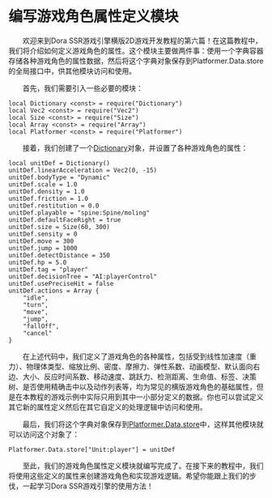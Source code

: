 # 编写游戏角色属性定义模块

&emsp;&emsp;欢迎来到Dora SSR游戏引擎横版2D游戏开发教程的第六篇！在这篇教程中，我们将介绍如何定义游戏角色的属性。这个模块主要做两件事：使用一个字典容器存储各种游戏角色的属性数据，然后将这个字典对象保存到Platformer.Data.store的全局接口中，供其他模块访问和使用。

&emsp;&emsp;首先，我们需要引入一些必要的模块：

```tl title="Script/Unit.tl"
local Dictionary <const> = require("Dictionary")
local Vec2 <const> = require("Vec2")
local Size <const> = require("Size")
local Array <const> = require("Array")
local Platformer <const> = require("Platformer")
```

&emsp;&emsp;接着，我们创建了一个[Dictionary](/docs/api/Class/Dictionary)对象，并设置了各种游戏角色的属性：

```tl title="Script/Unit.tl"
local unitDef = Dictionary()
unitDef.linearAcceleration = Vec2(0, -15)
unitDef.bodyType = "Dynamic"
unitDef.scale = 1.0
unitDef.density = 1.0
unitDef.friction = 1.0
unitDef.restitution = 0.0
unitDef.playable = "spine:Spine/moling"
unitDef.defaultFaceRight = true
unitDef.size = Size(60, 300)
unitDef.sensity = 0
unitDef.move = 300
unitDef.jump = 1000
unitDef.detectDistance = 350
unitDef.hp = 5.0
unitDef.tag = "player"
unitDef.decisionTree = "AI:playerControl"
unitDef.usePreciseHit = false
unitDef.actions = Array {
	"idle",
	"turn",
	"move",
	"jump",
	"fallOff",
	"cancel"
}
```

&emsp;&emsp;在上述代码中，我们定义了游戏角色的各种属性，包括受到线性加速度（重力）、物理体类型、缩放比例、密度、摩擦力、弹性系数、动画模型、默认面向右边、大小、反应时间系数、移动速度、跳跃力、检测距离、生命值、标签、决策树、是否使用精确击中以及动作列表等，均为常见的横版游戏角色的基础属性，但是在本教程的游戏示例中实际只用到其中一小部分定义的数据。你也可以尝试定义其它新的属性定义然后在其它自定义的处理逻辑中访问和使用。

&emsp;&emsp;最后，我们将这个字典对象保存到[Platformer.Data.store](/docs/api/Class/Platformer/Data#store)中，这样其他模块就可以访问这个对象了：

```tl title="Script/Unit.tl"
Platformer.Data.store["Unit:player"] = unitDef
```

&emsp;&emsp;至此，我们的游戏角色属性定义模块就编写完成了。在接下来的教程中，我们将使用这些定义的属性来创建游戏角色和实现游戏逻辑。希望你能跟上我们的步伐，一起学习Dora SSR游戏引擎的使用方法！